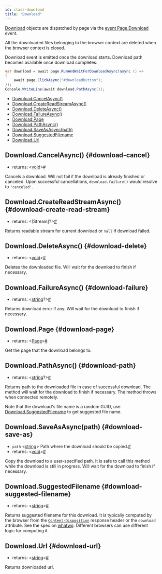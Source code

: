 ```yaml
---
id: class-download
title: "Download"
---
```


[Download] objects are dispatched by page via the [event Page.Download](./api/class-page.mdx#page-event-download) event.

All the downloaded files belonging to the browser context are deleted when the browser context is closed.

Download event is emitted once the download starts. Download path becomes available once download completes:

```csharp
var download = await page.RunAndWaitForDownloadAsync(async () =>
{
    await page.ClickAsync("#downloadButton");
});
Console.WriteLine(await download.PathAsync());
```


- [Download.CancelAsync()](./api/class-download.mdx#download-cancel)
- [Download.CreateReadStreamAsync()](./api/class-download.mdx#download-create-read-stream)
- [Download.DeleteAsync()](./api/class-download.mdx#download-delete)
- [Download.FailureAsync()](./api/class-download.mdx#download-failure)
- [Download.Page](./api/class-download.mdx#download-page)
- [Download.PathAsync()](./api/class-download.mdx#download-path)
- [Download.SaveAsAsync(path)](./api/class-download.mdx#download-save-as)
- [Download.SuggestedFilename](./api/class-download.mdx#download-suggested-filename)
- [Download.Url](./api/class-download.mdx#download-url)

## Download.CancelAsync() {#download-cancel}
- returns:<a aria-hidden="true" tabindex="-1" class="list-anchor-link" id="download-cancel-return"/> &#60;[void]&#62;<a href="#download-cancel-return" class="list-anchor">#</a>

Cancels a download. Will not fail if the download is already finished or canceled. Upon successful cancellations, `download.failure()` would resolve to `'canceled'`.

## Download.CreateReadStreamAsync() {#download-create-read-stream}
- returns:<a aria-hidden="true" tabindex="-1" class="list-anchor-link" id="download-create-read-stream-return"/> &#60;[Stream]?&#62;<a href="#download-create-read-stream-return" class="list-anchor">#</a>

Returns readable stream for current download or `null` if download failed.

## Download.DeleteAsync() {#download-delete}
- returns:<a aria-hidden="true" tabindex="-1" class="list-anchor-link" id="download-delete-return"/> &#60;[void]&#62;<a href="#download-delete-return" class="list-anchor">#</a>

Deletes the downloaded file. Will wait for the download to finish if necessary.

## Download.FailureAsync() {#download-failure}
- returns:<a aria-hidden="true" tabindex="-1" class="list-anchor-link" id="download-failure-return"/> &#60;[string]?&#62;<a href="#download-failure-return" class="list-anchor">#</a>

Returns download error if any. Will wait for the download to finish if necessary.

## Download.Page {#download-page}
- returns:<a aria-hidden="true" tabindex="-1" class="list-anchor-link" id="download-page-return"/> &#60;[Page]&#62;<a href="#download-page-return" class="list-anchor">#</a>

Get the page that the download belongs to.

## Download.PathAsync() {#download-path}
- returns:<a aria-hidden="true" tabindex="-1" class="list-anchor-link" id="download-path-return"/> &#60;[string]?&#62;<a href="#download-path-return" class="list-anchor">#</a>

Returns path to the downloaded file in case of successful download. The method will wait for the download to finish if necessary. The method throws when connected remotely.

Note that the download's file name is a random GUID, use [Download.SuggestedFilename](./api/class-download.mdx#download-suggested-filename) to get suggested file name.

## Download.SaveAsAsync(path) {#download-save-as}
- `path`<a aria-hidden="true" tabindex="-1" class="list-anchor-link" id="download-save-as-option-path"/> &#60;[string]&#62; Path where the download should be copied.<a href="#download-save-as-option-path" class="list-anchor">#</a>
- returns:<a aria-hidden="true" tabindex="-1" class="list-anchor-link" id="download-save-as-return"/> &#60;[void]&#62;<a href="#download-save-as-return" class="list-anchor">#</a>

Copy the download to a user-specified path. It is safe to call this method while the download is still in progress. Will wait for the download to finish if necessary.

## Download.SuggestedFilename {#download-suggested-filename}
- returns:<a aria-hidden="true" tabindex="-1" class="list-anchor-link" id="download-suggested-filename-return"/> &#60;[string]&#62;<a href="#download-suggested-filename-return" class="list-anchor">#</a>

Returns suggested filename for this download. It is typically computed by the browser from the [`Content-Disposition`](https://developer.mozilla.org/en-US/docs/Web/HTTP/Headers/Content-Disposition) response header or the `download` attribute. See the spec on [whatwg](https://html.spec.whatwg.org/#downloading-resources). Different browsers can use different logic for computing it.

## Download.Url {#download-url}
- returns:<a aria-hidden="true" tabindex="-1" class="list-anchor-link" id="download-url-return"/> &#60;[string]&#62;<a href="#download-url-return" class="list-anchor">#</a>

Returns downloaded url.

[Accessibility]: ./api/class-accessibility.mdx "Accessibility"
[Browser]: ./api/class-browser.mdx "Browser"
[BrowserContext]: ./api/class-browsercontext.mdx "BrowserContext"
[BrowserType]: ./api/class-browsertype.mdx "BrowserType"
[ConsoleMessage]: ./api/class-consolemessage.mdx "ConsoleMessage"
[Dialog]: ./api/class-dialog.mdx "Dialog"
[Download]: ./api/class-download.mdx "Download"
[ElementHandle]: ./api/class-elementhandle.mdx "ElementHandle"
[FileChooser]: ./api/class-filechooser.mdx "FileChooser"
[Frame]: ./api/class-frame.mdx "Frame"
[FrameLocator]: ./api/class-framelocator.mdx "FrameLocator"
[JSHandle]: ./api/class-jshandle.mdx "JSHandle"
[Keyboard]: ./api/class-keyboard.mdx "Keyboard"
[Locator]: ./api/class-locator.mdx "Locator"
[Mouse]: ./api/class-mouse.mdx "Mouse"
[Page]: ./api/class-page.mdx "Page"
[Playwright]: ./api/class-playwright.mdx "Playwright"
[Request]: ./api/class-request.mdx "Request"
[Response]: ./api/class-response.mdx "Response"
[Route]: ./api/class-route.mdx "Route"
[Selectors]: ./api/class-selectors.mdx "Selectors"
[TimeoutError]: ./api/class-timeouterror.mdx "TimeoutError"
[Touchscreen]: ./api/class-touchscreen.mdx "Touchscreen"
[Tracing]: ./api/class-tracing.mdx "Tracing"
[Video]: ./api/class-video.mdx "Video"
[WebSocket]: ./api/class-websocket.mdx "WebSocket"
[WebSocketFrame]: ./api/class-websocketframe.mdx "WebSocketFrame"
[Worker]: ./api/class-worker.mdx "Worker"
[Element]: https://developer.mozilla.org/en-US/docs/Web/API/element "Element"
[EvaluationArgument]: ./evaluating.mdx#evaluation-argument "EvaluationArgument"
[Promise]: https://developer.mozilla.org/en-US/docs/Web/JavaScript/Reference/Global_Objects/Promise "Promise"
[iterator]: https://developer.mozilla.org/en-US/docs/Web/JavaScript/Reference/Iteration_protocols "Iterator"
[origin]: https://developer.mozilla.org/en-US/docs/Glossary/Origin "Origin"
[selector]: https://developer.mozilla.org/en-US/docs/Web/CSS/CSS_Selectors "selector"
[Serializable]: https://developer.mozilla.org/en-US/docs/Web/JavaScript/Reference/Global_Objects/JSON/stringify#Description "Serializable"
[UIEvent.detail]: https://developer.mozilla.org/en-US/docs/Web/API/UIEvent/detail "UIEvent.detail"
[UnixTime]: https://en.wikipedia.org/wiki/Unix_time "Unix Time"
[xpath]: https://developer.mozilla.org/en-US/docs/Web/XPath "xpath"

[bool]: https://docs.microsoft.com/en-us/dotnet/api/system.boolean "bool"
[double]: https://docs.microsoft.com/en-us/dotnet/api/system.double "double"
[byte]: https://docs.microsoft.com/en-us/dotnet/api/system.byte "byte"
[int]: https://docs.microsoft.com/en-us/dotnet/api/system.int32 "int"
[void]: https://docs.microsoft.com/en-us/dotnet/csharp/language-reference/builtin-types/void "void"
[string]: https://docs.microsoft.com/en-us/dotnet/api/system.string "string"
[URL]: https://nodejs.org/api/url.html "URL"
[Regex]: https://docs.microsoft.com/en-us/dotnet/api/system.text.regularexpressions.regex "Regex"

[Action]: https://docs.microsoft.com/en-us/dotnet/api/system.action-1 "Action"
[Func]: https://docs.microsoft.com/en-us/dotnet/api/system.func-2 "Func"
[IEnumerable]: https://docs.microsoft.com/en-us/dotnet/api/system.collections.ienumerable "IEnumerable"
[IDictionary]: https://docs.microsoft.com/en-us/dotnet/api/system.collections.idictionary "IDictionary"
[Task]: https://docs.microsoft.com/en-us/dotnet/api/system.threading.tasks.task?view=net-5.0 "Task"
[IReadOnlyDictionary]: https://docs.microsoft.com/en-us/dotnet/api/system.collections.generic.ireadonlydictionary-2 "IReadOnlyDictionary"
[JsonElement]: https://docs.microsoft.com/en-us/dotnet/api/system.text.json.jsonelement "JsonElement"

[all available image tags]: https://mcr.microsoft.com/v2/playwright/tags/list "all available image tags"
[Docker Hub]: https://hub.docker.com/_/microsoft-playwright "Docker Hub"
[Dockerfile.focal]: https://github.com/microsoft/playwright/blob/master/utils/docker/Dockerfile.focal "Dockerfile.focal"
